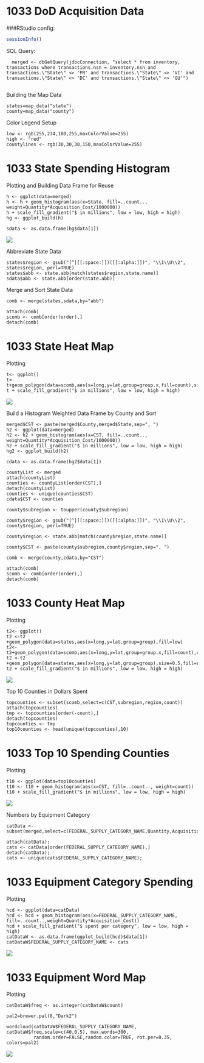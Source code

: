 1033 DoD Acquisition Data
============

###RStudio config:
```r
sessionInfo()
```

SQL Query:
```
  merged <- dbGetQuery(jdbcConnection, "select * from inventory, transactions where transactions.nsn = inventory.nsn and transactions.\"State\" <> 'PR' and transactions.\"State\" <> 'VI' and transactions.\"State\" <> 'DC' and transactions.\"State\" <> 'GU'")
  
```

Building the Map Data
```
states=map_data("state")
county=map_data("county")
```

Color Legend Setup
```  
low <- rgb(255,234,180,255,maxColorValue=255)
high <- "red"
countylines <- rgb(30,30,30,150,maxColorValue=255)
```

1033 State Spending Histogram
===
Plotting and Building Data Frame for Reuse
```
h <- ggplot(data=merged) 
h <- h + geom_histogram(aes(x=State, fill=..count.., weight=Quantity*Acquisition_Cost/1000000))
h + scale_fill_gradient("$ in millions", low = low, high = high)
hg <- ggplot_build(h)

sdata <- as.data.frame(hg$data[1])
```
![](./HistogramStateCost.png)

Abbreviate State Data
```
states$region <- gsub("(^|[[:space:]])([[:alpha:]])", "\\1\\U\\2", states$region, perl=TRUE)
states$abb <- state.abb[match(states$region,state.name)]
sdata$abb <- state.abb[order(state.abb)]

```

Merge and Sort State Data
```
comb <- merge(states,sdata,by="abb")

attach(comb)
scomb <- comb[order(order),]
detach(comb)
```

1033 State Heat Map
====
Plotting
```
t<- ggplot()
t<-t+geom_polygon(data=scomb,aes(x=long,y=lat,group=group.x,fill=count),size=0.5,color="black")
t + scale_fill_gradient("$ in millions", low = low, high = high)
```
![](./HeatMapState.png)


Build a Histogram Weighted Data Frame by County and Sort
```
merged$CST <- paste(merged$County,merged$State,sep=", ")
h2 <- ggplot(data=merged) 
h2 <- h2 + geom_histogram(aes(x=CST, fill=..count.., weight=Quantity*Acquisition_Cost/1000000))
h2 + scale_fill_gradient("$ in millions", low = low, high = high)
hg2 <- ggplot_build(h2)

cdata <- as.data.frame(hg2$data[1])

countyList <- merged
attach(countyList)
counties <- countyList[order(CST),]
detach(countyList)
counties <- unique(counties$CST)
cdata$CST <- counties

county$subregion <- toupper(county$subregion)

county$region <- gsub("(^|[[:space:]])([[:alpha:]])", "\\1\\U\\2", county$region, perl=TRUE)

county$region <- state.abb[match(county$region,state.name)]

county$CST <- paste(county$subregion,county$region,sep=", ")

comb <- merge(county,cdata,by="CST")

attach(comb)
scomb <- comb[order(order),]
detach(comb)
```

1033 County Heat Map
====
Plotting
```
t2<- ggplot()
t2 <-t2 +geom_polygon(data=states,aes(x=long,y=lat,group=group),fill=low)
t2<-t2+geom_polygon(data=scomb,aes(x=long,y=lat,group=group.x,fill=count),color=countylines)
t2 <-t2 +geom_polygon(data=states,aes(x=long,y=lat,group=group),size=0.5,fill=rgb(0,0,0,0),color="black")
t2 + scale_fill_gradient("$ in millions", low = low, high = high) 
```
![](./HeatMapCounty.png)

Top 10 Counties in Dollars Spent
```
topcounties <- subset(scomb,select=c(CST,subregion,region,count))
attach(topcounties)
tmp <- topcounties[order(-count),]
detach(topcounties)
topcounties <- tmp
top10counties <- head(unique(topcounties),10)
```

1033 Top 10 Spending Counties
====
Plotting
```
t10 <- ggplot(data=top10counties) 
t10 <- t10 + geom_histogram(aes(x=CST, fill=..count.., weight=count))
t10 + scale_fill_gradient("$ in millions", low = low, high = high)
```
![](./HistogramTopCountyCost.png)

Numbers by Equipment Category
```
catData <- subset(merged,select=c(FEDERAL_SUPPLY_CATEGORY_NAME,Quantity,Acquisition_Cost))

attach(catData);
cats <- catData[order(FEDERAL_SUPPLY_CATEGORY_NAME),]
detach(catData);
cats <- unique(cats$FEDERAL_SUPPLY_CATEGORY_NAME);
```

1033 Equipment Category Spending
====
Plotting
```
hcd <- ggplot(data=catData)
hcd <- hcd + geom_histogram(aes(x=FEDERAL_SUPPLY_CATEGORY_NAME, fill=..count..,weight=Quantity*Acquisition_Cost))
hcd + scale_fill_gradient("$ spent per category", low = low, high = high)
catDataW <- as.data.frame(ggplot_build(hcd)$data[1])
catDataW$FEDERAL_SUPPLY_CATEGORY_NAME <- cats
```
![](./HistogramTopCategoryCost.png)

1033 Equipment Word Map
====
Plotting
```
catDataW$freq <- as.integer(catDataW$count)

pal2=brewer.pal(8,"Dark2")

wordcloud(catDataW$FEDERAL_SUPPLY_CATEGORY_NAME, catDataW$freq,scale=c(40,0.5), max.words=300, 
          random.order=FALSE,random.color=TRUE, rot.per=0.35, colors=pal2)
```
![](./WordMapCategories.png)